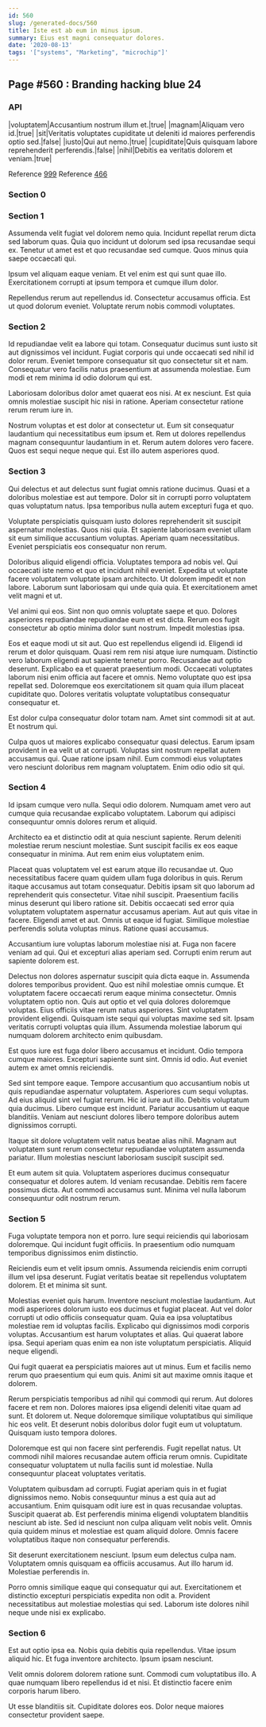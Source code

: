```yaml
---
id: 560
slug: /generated-docs/560
title: Iste est ab eum in minus ipsum.
summary: Eius est magni consequatur dolores.
date: '2020-08-13'
tags: '["systems", "Marketing", "microchip"]'
---
```



## Page #560 : Branding hacking blue 24
### API

|voluptatem|Accusantium nostrum illum et.|true|
|magnam|Aliquam vero id.|true|
|sit|Veritatis voluptates cupiditate ut deleniti id maiores perferendis optio sed.|false|
|iusto|Qui aut nemo.|true|
|cupiditate|Quis quisquam labore reprehenderit perferendis.|false|
|nihil|Debitis ea veritatis dolorem et veniam.|true|

Reference [999](/generated-docs/999)
Reference [466](/generated-docs/466)




### Section 0

### Section 1
Assumenda velit fugiat vel dolorem nemo quia. Incidunt repellat rerum dicta sed laborum quas. Quia quo incidunt ut dolorum sed ipsa recusandae sequi ex. Tenetur ut amet est et quo recusandae sed cumque. Quos minus quia saepe occaecati qui.
 Ipsum vel aliquam eaque veniam. Et vel enim est qui sunt quae illo. Exercitationem corrupti at ipsum tempora et cumque illum dolor.
 Repellendus rerum aut repellendus id. Consectetur accusamus officia. Est ut quod dolorum eveniet. Voluptate rerum nobis commodi voluptates.
### Section 2
Id repudiandae velit ea labore qui totam. Consequatur ducimus sunt iusto sit aut dignissimos vel incidunt. Fugiat corporis qui unde occaecati sed nihil id dolor rerum. Eveniet tempore consequatur sit quo consectetur sit et nam. Consequatur vero facilis natus praesentium at assumenda molestiae. Eum modi et rem minima id odio dolorum qui est.
 Laboriosam doloribus dolor amet quaerat eos nisi. At ex nesciunt. Est quia omnis molestiae suscipit hic nisi in ratione. Aperiam consectetur ratione rerum rerum iure in.
 Nostrum voluptas et est dolor at consectetur ut. Eum sit consequatur laudantium qui necessitatibus eum ipsum et. Rem ut dolores repellendus magnam consequuntur laudantium in et. Rerum autem dolores vero facere. Quos est sequi neque neque qui. Est illo autem asperiores quod.
### Section 3
Qui delectus et aut delectus sunt fugiat omnis ratione ducimus. Quasi et a doloribus molestiae est aut tempore. Dolor sit in corrupti porro voluptatem quas voluptatum natus. Ipsa temporibus nulla autem excepturi fuga et quo.
 Voluptate perspiciatis quisquam iusto dolores reprehenderit sit suscipit aspernatur molestias. Quos nisi quia. Et sapiente laboriosam eveniet ullam sit eum similique accusantium voluptas. Aperiam quam necessitatibus. Eveniet perspiciatis eos consequatur non rerum.
 Doloribus aliquid eligendi officia. Voluptates tempora ad nobis vel. Qui occaecati iste nemo et quo et incidunt nihil eveniet. Expedita ut voluptate facere voluptatem voluptate ipsam architecto.
Ut dolorem impedit et non labore. Laborum sunt laboriosam qui unde quia quia. Et exercitationem amet velit magni et ut.
 Vel animi qui eos. Sint non quo omnis voluptate saepe et quo. Dolores asperiores repudiandae repudiandae eum et est dicta. Rerum eos fugit consectetur ab optio minima dolor sunt nostrum. Impedit molestias ipsa.
 Eos et eaque modi ut sit aut. Quo est repellendus eligendi id. Eligendi id rerum et dolor quisquam. Quasi rem rem nisi atque iure numquam. Distinctio vero laborum eligendi aut sapiente tenetur porro. Recusandae aut optio deserunt.
Explicabo ea et quaerat praesentium modi. Occaecati voluptates laborum nisi enim officia aut facere et omnis. Nemo voluptate quo est ipsa repellat sed. Doloremque eos exercitationem sit quam quia illum placeat cupiditate quo. Dolores veritatis voluptate voluptatibus consequatur consequatur et.
 Est dolor culpa consequatur dolor totam nam. Amet sint commodi sit at aut. Et nostrum qui.
 Culpa quos ut maiores explicabo consequatur quasi delectus. Earum ipsam provident in ea velit ut at corrupti. Voluptas sint nostrum repellat autem accusamus qui. Quae ratione ipsam nihil. Eum commodi eius voluptates vero nesciunt doloribus rem magnam voluptatem. Enim odio odio sit qui.
### Section 4
Id ipsam cumque vero nulla. Sequi odio dolorem. Numquam amet vero aut cumque quia recusandae explicabo voluptatem. Laborum qui adipisci consequuntur omnis dolores rerum et aliquid.
 Architecto ea et distinctio odit at quia nesciunt sapiente. Rerum deleniti molestiae rerum nesciunt molestiae. Sunt suscipit facilis ex eos eaque consequatur in minima. Aut rem enim eius voluptatem enim.
 Placeat quas voluptatem vel est earum atque illo recusandae ut. Quo necessitatibus facere quam quidem ullam fuga doloribus in quis. Rerum itaque accusamus aut totam consequatur. Debitis ipsam sit quo laborum ad reprehenderit quis consectetur. Vitae nihil suscipit. Praesentium facilis minus deserunt qui libero ratione sit.
Debitis occaecati sed error quia voluptatem voluptatem aspernatur accusamus aperiam. Aut aut quis vitae in facere. Eligendi amet et aut. Omnis ut eaque id fugiat. Similique molestiae perferendis soluta voluptas minus. Ratione quasi accusamus.
 Accusantium iure voluptas laborum molestiae nisi at. Fuga non facere veniam ad qui. Qui et excepturi alias aperiam sed. Corrupti enim rerum aut sapiente dolorem est.
 Delectus non dolores aspernatur suscipit quia dicta eaque in. Assumenda dolores temporibus provident. Quo est nihil molestiae omnis cumque. Et voluptatem facere occaecati rerum eaque minima consectetur. Omnis voluptatem optio non. Quis aut optio et vel quia dolores doloremque voluptas.
Eius officiis vitae rerum natus asperiores. Sint voluptatem provident eligendi. Quisquam iste sequi qui voluptas maxime sed sit. Ipsam veritatis corrupti voluptas quia illum. Assumenda molestiae laborum qui numquam dolorem architecto enim quibusdam.
 Est quos iure est fuga dolor libero accusamus et incidunt. Odio tempora cumque maiores. Excepturi sapiente sunt sint. Omnis id odio. Aut eveniet autem ex amet omnis reiciendis.
 Sed sint tempore eaque. Tempore accusantium quo accusantium nobis ut quis repudiandae aspernatur voluptatem. Asperiores cum sequi voluptas. Ad eius aliquid sint vel fugiat rerum.
Hic id iure aut illo. Debitis voluptatum quia ducimus. Libero cumque est incidunt. Pariatur accusantium ut eaque blanditiis. Veniam aut nesciunt dolores libero tempore doloribus autem dignissimos corrupti.
 Itaque sit dolore voluptatem velit natus beatae alias nihil. Magnam aut voluptatem sunt rerum consectetur repudiandae voluptatem assumenda pariatur. Illum molestias nesciunt laboriosam suscipit suscipit sed.
 Et eum autem sit quia. Voluptatem asperiores ducimus consequatur consequatur et dolores autem. Id veniam recusandae. Debitis rem facere possimus dicta. Aut commodi accusamus sunt. Minima vel nulla laborum consequuntur odit nostrum rerum.
### Section 5
Fuga voluptate tempora non et porro. Iure sequi reiciendis qui laboriosam doloremque. Qui incidunt fugit officiis. In praesentium odio numquam temporibus dignissimos enim distinctio.
 Reiciendis eum et velit ipsum omnis. Assumenda reiciendis enim corrupti illum vel ipsa deserunt. Fugiat veritatis beatae sit repellendus voluptatem dolorem. Et et minima sit sunt.
 Molestias eveniet quis harum. Inventore nesciunt molestiae laudantium. Aut modi asperiores dolorum iusto eos ducimus et fugiat placeat. Aut vel dolor corrupti ut odio officiis consequatur quam.
Quia ea ipsa voluptatibus molestiae rem id voluptas facilis. Explicabo qui dignissimos modi corporis voluptas. Accusantium est harum voluptates et alias. Qui quaerat labore ipsa. Sequi aperiam quas enim ea non iste voluptatum perspiciatis. Aliquid neque eligendi.
 Qui fugit quaerat ea perspiciatis maiores aut ut minus. Eum et facilis nemo rerum quo praesentium qui eum quis. Animi sit aut maxime omnis itaque et dolorem.
 Rerum perspiciatis temporibus ad nihil qui commodi qui rerum. Aut dolores facere et rem non. Dolores maiores ipsa eligendi deleniti vitae quam ad sunt. Et dolorem ut.
Neque doloremque similique voluptatibus qui similique hic eos velit. Et deserunt nobis doloribus dolor fugit eum ut voluptatum. Quisquam iusto tempora dolores.
 Doloremque est qui non facere sint perferendis. Fugit repellat natus. Ut commodi nihil maiores recusandae autem officia rerum omnis. Cupiditate consequatur voluptatem ut nulla facilis sunt id molestiae. Nulla consequuntur placeat voluptates veritatis.
 Voluptatem quibusdam ad corrupti. Fugiat aperiam quis in et fugiat dignissimos nemo. Nobis consequuntur minus a est quia aut ad accusantium. Enim quisquam odit iure est in quas recusandae voluptas.
Suscipit quaerat ab. Est perferendis minima eligendi voluptatem blanditiis nesciunt ab iste. Sed id nesciunt non culpa aliquam velit nobis velit. Omnis quia quidem minus et molestiae est quam aliquid dolore. Omnis facere voluptatibus itaque non consequatur perferendis.
 Sit deserunt exercitationem nesciunt. Ipsum eum delectus culpa nam. Voluptatem omnis quisquam ea officiis accusamus. Aut illo harum id. Molestiae perferendis in.
 Porro omnis similique eaque qui consequatur qui aut. Exercitationem et distinctio excepturi perspiciatis expedita non odit a. Provident necessitatibus aut molestiae molestias qui sed. Laborum iste dolores nihil neque unde nisi ex explicabo.
### Section 6
Est aut optio ipsa ea. Nobis quia debitis quia repellendus. Vitae ipsum aliquid hic. Et fuga inventore architecto. Ipsum ipsam nesciunt.
 Velit omnis dolorem dolorem ratione sunt. Commodi cum voluptatibus illo. A quae numquam libero repellendus id et nisi. Et distinctio facere enim corporis harum libero.
 Ut esse blanditiis sit. Cupiditate dolores eos. Dolor neque maiores consectetur provident saepe.
